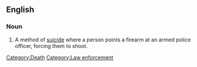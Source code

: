 ==English==
===Noun===
{{en-noun|deaths by cop}}
# {{informal}} A method of [[suicide]] where a person points a firearm at an armed police officer, forcing them to shoot.

[[Category:Death]]
[[Category:Law enforcement]]